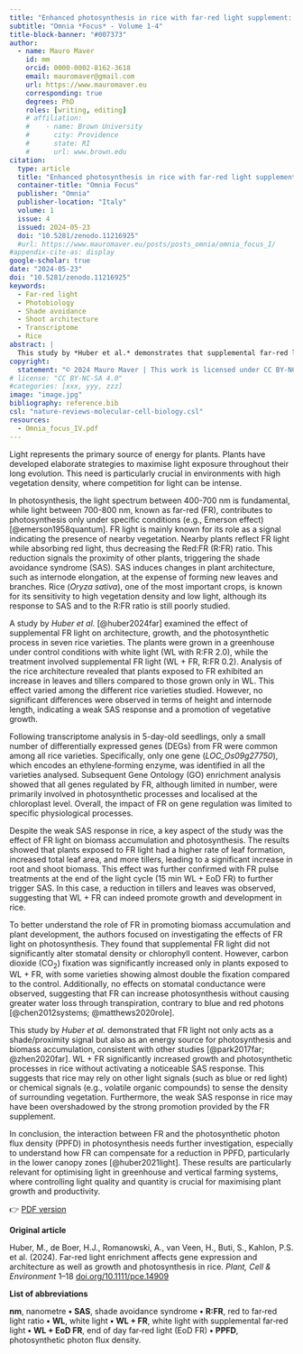 ```yaml
---
title: "Enhanced photosynthesis in rice with far-red light supplement: unveiling dual roles beyond shade avoidance"
subtitle: "Omnia *Focus* - Volume 1-4"
title-block-banner: "#007373"
author:
  - name: Mauro Maver
    id: mm
    orcid: 0000-0002-8162-3618
    email: mauromaver@gmail.com
    url: https://www.mauromaver.eu
    corresponding: true
    degrees: PhD
    roles: [writing, editing]
    # affiliation: 
    #    - name: Brown University
    #      city: Providence
    #      state: RI
    #      url: www.brown.edu
citation:
  type: article
  title: "Enhanced photosynthesis in rice with far-red light supplement: unveiling dual roles beyond shade avoidance"
  container-title: "Omnia Focus"
  publisher: "Omnia"
  publisher-location: "Italy"
  volume: 1
  issue: 4
  issued: 2024-05-23
  doi: "10.5281/zenodo.11216925"
  #url: https://www.mauromaver.eu/posts/posts_omnia/omnia_focus_I/
#appendix-cite-as: display
google-scholar: true
date: "2024-05-23"
doi: "10.5281/zenodo.11216925"
keywords:
  - Far-red light
  - Photobiology
  - Shade avoidance
  - Shoot architecture
  - Transcriptome
  - Rice
abstract: |
  This study by *Huber et al.* demonstrates that supplemental far-red light significantly enhances growth and photosynthetic efficiency in rice without triggering a strong shade avoidance syndrome response. This suggests that that far-red light serves a dual role as an energy source and a proximity signal. These findings are crucial for optimising light management in greenhouse and vertical farming to maximise plant productivity.
copyright:
  statement: "© 2024 Mauro Maver | This work is licensed under CC BY-NC-SA 4.0"
# license: "CC BY-NC-SA 4.0"
#categories: [xxx, yyy, zzz]
image: "image.jpg"
bibliography: reference.bib
csl: "nature-reviews-molecular-cell-biology.csl"
resources: 
  - Omnia_focus_IV.pdf
---
```


::: drop-cap
Light represents the primary source of energy for plants. Plants have developed elaborate strategies to maximise light exposure throughout their long evolution. This need is particularly crucial in environments with high vegetation density, where competition for light can be intense.
:::

In photosynthesis, the light spectrum between 400-700 nm is fundamental, while light between 700-800 nm, known as far-red (FR), contributes to photosynthesis only under specific conditions (e.g., Emerson effect) [@emerson1958quantum]. FR light is mainly known for its role as a signal indicating the presence of nearby vegetation. Nearby plants reflect FR light while absorbing red light, thus decreasing the Red:FR (R:FR) ratio. This reduction signals the proximity of other plants, triggering the shade avoidance syndrome (SAS). SAS induces changes in plant architecture, such as internode elongation, at the expense of forming new leaves and branches. Rice (*Oryza sativa*), one of the most important crops, is known for its sensitivity to high vegetation density and low light, although its response to SAS and to the R:FR ratio is still poorly studied.

A study by *Huber et al.* [@huber2024far] examined the effect of supplemental FR light on architecture, growth, and the photosynthetic process in seven rice varieties. The plants were grown in a greenhouse under control conditions with white light (WL with R:FR 2.0), while the treatment involved supplemental FR light (WL + FR, R:FR 0.2). Analysis of the rice architecture revealed that plants exposed to FR exhibited an increase in leaves and tillers compared to those grown only in WL. This effect varied among the different rice varieties studied. However, no significant differences were observed in terms of height and internode length, indicating a weak SAS response and a promotion of vegetative growth.

Following transcriptome analysis in 5-day-old seedlings, only a small number of differentially expressed genes (DEGs) from FR were common among all rice varieties. Specifically, only one gene (*LOC_Os09g27750*), which encodes an ethylene‐forming enzyme, was identified in all the varieties analysed. Subsequent Gene Ontology (GO) enrichment analysis showed that all genes regulated by FR, although limited in number, were primarily involved in photosynthetic processes and localised at the chloroplast level. Overall, the impact of FR on gene regulation was limited to specific physiological processes.

Despite the weak SAS response in rice, a key aspect of the study was the effect of FR light on biomass accumulation and photosynthesis. The results showed that plants exposed to FR light had a higher rate of leaf formation, increased total leaf area, and more tillers, leading to a significant increase in root and shoot biomass. This effect was further confirmed with FR pulse treatments at the end of the light cycle (15 min WL + EoD FR) to further trigger SAS. In this case, a reduction in tillers and leaves was observed, suggesting that WL + FR can indeed promote growth and development in rice.

To better understand the role of FR in promoting biomass accumulation and plant development, the authors focused on investigating the effects of FR light on photosynthesis. They found that supplemental FR light did not significantly alter stomatal density or chlorophyll content. However, carbon dioxide (CO<sub>2</sub>) fixation was significantly increased only in plants exposed to WL + FR, with some varieties showing almost double the fixation compared to the control. Additionally, no effects on stomatal conductance were observed, suggesting that FR can increase photosynthesis without causing greater water loss through transpiration, contrary to blue and red photons [@chen2012systems; @matthews2020role].

This study by *Huber et al.* demonstrated that FR light not only acts as a shade/proximity signal but also as an energy source for photosynthesis and biomass accumulation, consistent with other studies [@park2017far; @zhen2020far]. WL + FR significantly increased growth and photosynthetic processes in rice without activating a noticeable SAS response. This suggests that rice may rely on other light signals (such as blue or red light) or chemical signals (e.g., volatile organic compounds) to sense the density of surrounding vegetation. Furthermore, the weak SAS response in rice may have been overshadowed by the strong promotion provided by the FR supplement.

In conclusion, the interaction between FR and the photosynthetic photon flux density (PPFD) in photosynthesis needs further investigation, especially to understand how FR can compensate for a reduction in PPFD, particularly in the lower canopy zones [@huber2021light]. These results are particularly relevant for optimising light in greenhouse and vertical farming systems, where controlling light quality and quantity is crucial for maximising plant growth and productivity.

👉 [PDF version](Omnia_focus_IV.pdf "Here you can download the PDF version")

::: {.callout-note appearance="minimal"}
**Original article**

Huber, M., de Boer, H.J., Romanowski, A., van Veen, H., Buti, S., Kahlon, P.S. et al. (2024). Far-red light enrichment affects gene expression and architecture as well as growth and photosynthesis in rice. *Plant, Cell & Environment* 1–18 [doi.org/10.1111/pce.14909](https://doi.org/10.1111/pce.14909)

**List of abbreviations**

**nm**, nanometre **•** **SAS**, shade avoidance syndrome **•** **R:FR**, red to far‐red light ratio **•** **WL**, white light **•** **WL + FR**, white light with supplemental far‐red light **•** **WL + EoD FR**, end of day far‐red light (EoD FR) **•** **PPFD**, photosynthetic photon flux density.
:::
